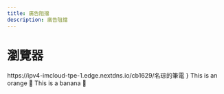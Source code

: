 ---
title: 廣告阻擋
description: 廣告阻擋
---

# 瀏覽器


<Tabs>
  <TabItem value="apple" label="筆電">
        <CodeBlock>
        https://ipv4-imcloud-tpe-1.edge.nextdns.io/cb1629/名琮的筆電
        </CodeBlock>
    }

  </TabItem>
  <TabItem value="orange" label="Orange">
    This is an orange 🍊
  </TabItem>
  <TabItem value="banana" label="Banana">
    This is a banana 🍌
  </TabItem>
</Tabs>
